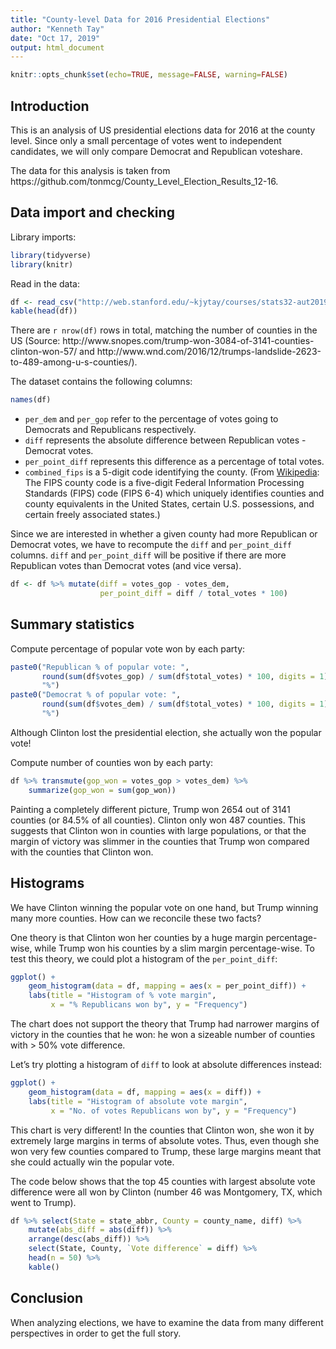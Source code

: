 ```yaml
---
title: "County-level Data for 2016 Presidential Elections"
author: "Kenneth Tay"
date: "Oct 17, 2019"
output: html_document
---
```


```r
knitr::opts_chunk$set(echo=TRUE, message=FALSE, warning=FALSE)
```

## Introduction

This is an analysis of US presidential elections data for 2016 at the county level. Since only a small percentage of votes went to independent candidates, we will only compare Democrat and Republican voteshare.

The data for this analysis is taken from https://github.com/tonmcg/County_Level_Election_Results_12-16.

## Data import and checking

Library imports:
```r
library(tidyverse)
library(knitr)
```

Read in the data:

```r
df <- read_csv("http://web.stanford.edu/~kjytay/courses/stats32-aut2019/Session%208/2016_US_County_Level_Presidential_Results.csv")
kable(head(df))
```

There are `r nrow(df)` rows in total, matching the number of counties in the US (Source: http://www.snopes.com/trump-won-3084-of-3141-counties-clinton-won-57/ and http://www.wnd.com/2016/12/trumps-landslide-2623-to-489-among-u-s-counties/).

The dataset contains the following columns:
```r
names(df)
```

- `per_dem` and `per_gop` refer to the percentage of votes going to Democrats and Republicans respectively.
- `diff` represents the absolute difference between Republican votes - Democrat votes.
- `per_point_diff` represents this difference as a percentage of total votes.
- `combined_fips` is a 5-digit code identifying the county. (From [Wikipedia](https://en.wikipedia.org/wiki/FIPS_county_code): The FIPS county code is a five-digit Federal Information Processing Standards (FIPS) code (FIPS 6-4) which uniquely identifies counties and county equivalents in the United States, certain U.S. possessions, and certain freely associated states.)

Since we are interested in whether a given county had more Republican or Democrat votes, we have to recompute the `diff` and `per_point_diff` columns. `diff` and `per_point_diff` will be positive if there are more Republican votes than Democrat votes (and vice versa).

```r
df <- df %>% mutate(diff = votes_gop - votes_dem,
                    per_point_diff = diff / total_votes * 100)
```

## Summary statistics

Compute percentage of popular vote won by each party:
```r
paste0("Republican % of popular vote: ", 
       round(sum(df$votes_gop) / sum(df$total_votes) * 100, digits = 1),
       "%")
paste0("Democrat % of popular vote: ", 
       round(sum(df$votes_dem) / sum(df$total_votes) * 100, digits = 1),
       "%")
```

Although Clinton lost the presidential election, she actually won the popular vote!  

Compute number of counties won by each party:
```r
df %>% transmute(gop_won = votes_gop > votes_dem) %>%
    summarize(gop_won = sum(gop_won))
```

Painting a completely different picture, Trump won 2654 out of 3141 counties (or 84.5% of all counties). Clinton only won 487 counties. This suggests that Clinton won in counties with large populations, or that the margin of victory was slimmer in the counties that Trump won compared with the counties that Clinton won.

## Histograms

We have Clinton winning the popular vote on one hand, but Trump winning many more counties. How can we reconcile these two facts?

One theory is that Clinton won her counties by a huge margin percentage-wise, while Trump won his counties by a slim margin percentage-wise. To test this theory, we could plot a histogram of the `per_point_diff`:
```r
ggplot() +
    geom_histogram(data = df, mapping = aes(x = per_point_diff)) + 
    labs(title = "Histogram of % vote margin", 
         x = "% Republicans won by", y = "Frequency")
```

The chart does not support the theory that Trump had narrower margins of victory in the counties that he won: he won a sizeable number of counties with > 50% vote difference.

Let's try plotting a histogram of `diff` to look at absolute differences instead:
```r
ggplot() +
    geom_histogram(data = df, mapping = aes(x = diff)) + 
    labs(title = "Histogram of absolute vote margin", 
         x = "No. of votes Republicans won by", y = "Frequency")
```

This chart is very different! In the counties that Clinton won, she won it by extremely large margins in terms of absolute votes. Thus, even though she won very few counties compared to Trump, these large margins meant that she could actually win the popular vote.

The code below shows that the top 45 counties with largest absolute vote difference were all won by Clinton (number 46 was Montgomery, TX, which went to Trump).

```r
df %>% select(State = state_abbr, County = county_name, diff) %>%
    mutate(abs_diff = abs(diff)) %>%
    arrange(desc(abs_diff)) %>%
    select(State, County, `Vote difference` = diff) %>%
    head(n = 50) %>%
    kable()
```

## Conclusion

When analyzing elections, we have to examine the data from many different perspectives in order to get the full story.